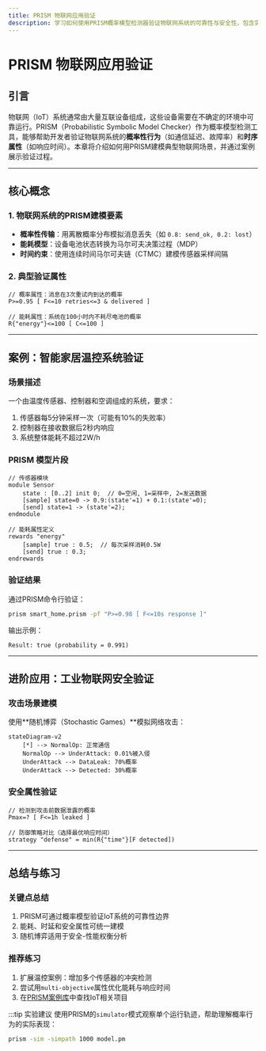 ```yaml
---
title: PRISM 物联网应用验证
description: 学习如何使用PRISM概率模型检测器验证物联网系统的可靠性与安全性，包含实际案例和代码示例。
---
```


# PRISM 物联网应用验证

## 引言

物联网（IoT）系统通常由大量互联设备组成，这些设备需要在不确定的环境中可靠运行。PRISM（Probabilistic Symbolic Model Checker）作为概率模型检测工具，能够帮助开发者验证物联网系统的**概率性行为**（如通信延迟、故障率）和**时序属性**（如响应时间）。本章将介绍如何用PRISM建模典型物联网场景，并通过案例展示验证过程。

---

## 核心概念

### 1. 物联网系统的PRISM建模要素
- **概率性传输**：用离散概率分布模拟消息丢失（如 `0.8: send_ok, 0.2: lost`）
- **能耗模型**：设备电池状态转换为马尔可夫决策过程（MDP）
- **时间约束**：使用连续时间马尔可夫链（CTMC）建模传感器采样间隔

### 2. 典型验证属性
```prism
// 概率属性：消息在3次重试内到达的概率
P>=0.95 [ F<=10 retries<=3 & delivered ]

// 能耗属性：系统在100小时内不耗尽电池的概率
R{"energy"}<=100 [ C<=100 ]
```

---

## 案例：智能家居温控系统验证

### 场景描述
一个由温度传感器、控制器和空调组成的系统，要求：
1. 传感器每5分钟采样一次（可能有10%的失败率）
2. 控制器在接收数据后2秒内响应
3. 系统整体能耗不超过2W/h

### PRISM 模型片段
```prism
// 传感器模块
module Sensor
    state : [0..2] init 0;  // 0=空闲, 1=采样中, 2=发送数据
    [sample] state=0 -> 0.9:(state'=1) + 0.1:(state'=0);
    [send] state=1 -> (state'=2);
endmodule

// 能耗属性定义
rewards "energy"
    [sample] true : 0.5;  // 每次采样消耗0.5W
    [send] true : 0.3;
endrewards
```

### 验证结果
通过PRISM命令行验证：
```bash
prism smart_home.prism -pf "P>=0.98 [ F<=10s response ]"
```
输出示例：
```
Result: true (probability = 0.991)
```

---

## 进阶应用：工业物联网安全验证

### 攻击场景建模
使用**随机博弈（Stochastic Games）**模拟网络攻击：
```mermaid
stateDiagram-v2
    [*] --> NormalOp: 正常通信
    NormalOp --> UnderAttack: 0.01%被入侵
    UnderAttack --> DataLeak: 70%概率
    UnderAttack --> Detected: 30%概率
```

### 安全属性验证
```prism
// 检测到攻击前数据泄露的概率
Pmax=? [ F<=1h leaked ]

// 防御策略对比（选择最优响应时间）
strategy "defense" = min(R{"time"}[F detected])
```

---

## 总结与练习

### 关键点总结
1. PRISM可通过概率模型验证IoT系统的可靠性边界
2. 能耗、时延和安全属性可统一建模
3. 随机博弈适用于安全-性能权衡分析

### 推荐练习
1. 扩展温控案例：增加多个传感器的冲突检测
2. 尝试用`multi-objective`属性优化能耗与响应时间
3. 在[PRISM案例库](http://prismmodelchecker.org/casestudies/)中查找IoT相关项目

:::tip 实验建议
使用PRISM的`simulator`模式观察单个运行轨迹，帮助理解概率行为的实际表现：
```bash
prism -sim -simpath 1000 model.pm
